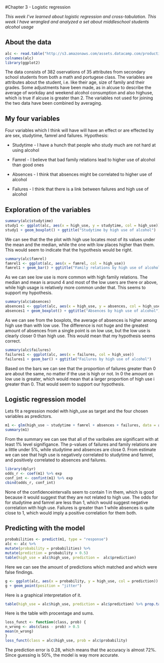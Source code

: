 #Chapter 3 - Logistic regression

*This week I've learned about logistic regression and cross-tabulation. This week I have wrangled and analyzed a set about middleschool students alcohol usage*

## About the data

```r
alc <- read.table("http://s3.amazonaws.com/assets.datacamp.com/production/course_2218/datasets/alc.txt",sep=",", header=TRUE)
colnames(alc)
library(ggplot2)
```

The data consists of 382 oservations of 35 attributes from secondary school students from both a math and portugese class. The variables are attributes about the student, i.e. like their age, size of family and their grades. Some adjustments have been made, as in alcuse to describe the average of workday and weekend alcohol consumption and also highuse, which is true if alcuse is greater than 2. The variables not used for joining the two data have been combined by averaging.

## My four variables
Four variables which I think will have will have an effect or are effected by are sex, studytime, famrel and failures.
Hypothesis:

* Studytime - I have a hunch that people who study much are not hard at using alcohol

* Famrel - I believe that bad family relations lead to higher use of alcohol than good ones

* Absences - I think that absences might be correlated to higher use of alcohol

* Failures - I think that there is a link between failures and high use of alcohol

## Exploration of the variables

```r
summary(alc$studytime)
study1 <- ggplot(alc, aes(x = high_use, y = studytime, col = high_use))
study1 + geom_boxplot() + ggtitle("Studytime by high use of alcohol")
```

We can see that the the plot with high use locates most of its values under the mean and the median, while the one with low places higher than them. This would seem to indicate that the hypothesis would be right.

```r
summary(alc$famrel)
famrel1 <- ggplot(alc, aes(x = famrel, col = high_use))
famrel1 + geom_bar() + ggtitle("Family relations by high use of alcohol")
```

As we can see low use is more common with high family relations. The median and mean is around 4 and most of the low users are there or above, while high usage is relatively more common under that. This seems to support my hypothesis.

```r
summary(alc$absences)
absences1 <- ggplot(alc, aes(x = high_use, y = absences, col = high_use))
absences1 + geom_boxplot() + ggtitle("Absences by high use of alcohol")
```

As we can see from the boxplots, the average of absences is higher among high use than with low use. The difference is not huge and the greatest amount of absences from a single point is on low use, but the low use is clearly closer 0 than high use. This would mean that my hypothesis seems correct.

```r
summary(alc$failures)
failures1 <- ggplot(alc, aes(x = failures, col = high_use))
failures1 + geom_bar() + ggtitle("Failures by high use of alcohol")
```

Based on the bars we can see that the proportion of failures greater than 0 are about the same, no matter if the use is high or not. In 0 the amount on low use is greater, which would mean that a larger proportion of high use i greater than 0. That would seem to support our hypothesis.

## Logistic regression model
Lets fit a regression model with high_use as target and the four chosen variables as predictors.
```r
m1 <- glm(high_use ~ studytime + famrel + absences + failures, data = alc, family = "binomial")
summary(m1)
```

From the summary we can see that all of the varibales are significant with at least 1% level signifigance. The p-values of failures and family relations are a little under 5%, while studytime and absences are close 0. From estimate we can see that high use is negatively correlated to studytime and famrel, and positively correlated to absences and failures.

```r
library(dplyr)
odds_r <- coef(m1) %>% exp
conf_int <- confint(m1) %>% exp
cbind(odds_r, conf_int)
```
None of the confidenceintervalls seem to contain 1 in them, which is good because it would suggest that they are not related to high use. The odds for for studytime and famrel are less than 1, which would suggest negative correlation with high use. Failures is greater than 1 while absences is quite close to 1, which would imply a positive correlation for them both.

## Predicting with the model

```r
probabilities <- predict(m1, type = "response")
alc <- alc %>%
mutate(probability = probabilities) %>%
mutate(prediction = probability > 0.5)
table(high_use = alc$high_use, prediction =  alc$prediction)
```

Here we can see the amount of predictions which matched and which were false findings.

```r
g <- ggplot(alc, aes(x = probability, y = high_use, col = prediction))
g + geom_point(position = "jitter")
```

Here is a graphical interpretation of it.

```r
table(high_use = alc$high_use, prediction = alc$prediction) %>% prop.table() %>% addmargins
```

Here is the table with procentage and sums.

```r
loss_funct <- function(class, prob) {
n_wrong <- abs(class - prob) > 0.5
mean(n_wrong)
}
loss_funct(class = alc$high_use, prob = alc$probability)
```

The prediction error is 0.28, which means that the accuracy is almost 72%. Since guessing is 50%, the model is way more accurate.